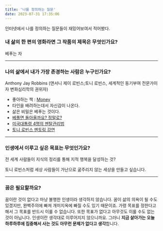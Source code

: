 ```yaml
---
title: '나를 정의하는 질문'
date: 2023-07-31 17:35:06
---
```


인터넷에서 나를 정의하는 질문들이 재밌어보여서 적어봤다.

### 내 삶의 한 편의 영화라면 그 작품의 제목은 무엇인가요?

베푸는 자

---

### 나의 삶에서 내가 가장 존경하는 사람은 누구인가요?

Anthony Jay Robbins (앤서니 제이 로빈스;토니 로빈스, 세계적인 동기부여 전문가이자 변화심리학의 권위자)

- 좋아하는 책 : [Money](http://aladin.kr/p/J6XMU)
- 타인을 배려하는데서 자신감이 나온다.
- 삶은 비밀은 베푸는 것이다.
- [베풀면 돌아올까요? 정말로?](https://youtu.be/cMq_uRk84xc)
- [미국대통령 4명의 멘탈관리법](https://youtu.be/LQZqvF7X38Q)
- [토니 로빈스 멘토링 강연](https://youtu.be/7XkNlJqilzc)

---

### 인생에서 이루고 싶은 목표는 무엇인가요?

전 세계 사람들이 지식의 정리를 통해 지적 행복을 달성하는 것?

토니 로빈스처럼 세상 사람들이 가난으로 굶주리지 않는 세상을 만들고 싶습니다.

---

### 꿈은 필요할까요?

꿈이란 것이 없다고 마냥 불행한 인생이라 생각하지 않습니다. 꿈이 삶의 의욕이 될 수도 있겠지만, 완벽주의에 빠져 개미지옥에 빠질 수도 있기 때문이죠. 가령 목표를 정한다고 해서 그 목표를 반드시 이룰 수 없습니다. 또한 목표가 없다고 아무것도 이룰 수도 없는 것이 아닙니다. 인생이란 생각대로 이루어지지 않으니까요. 그러니 **지금 살아가는 오늘 하루하루에 집중해서 사는 것도 아무런 문제가 없다고 생각**합니다.
